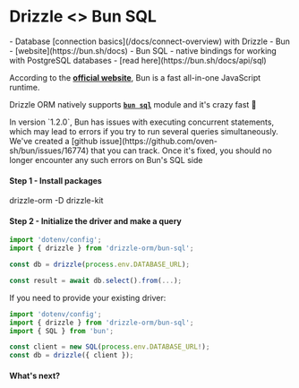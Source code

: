 
# Drizzle \<\> Bun SQL

<Prerequisites>
- Database [connection basics](/docs/connect-overview) with Drizzle
- Bun - [website](https://bun.sh/docs)
- Bun SQL - native bindings for working with PostgreSQL databases - [read here](https://bun.sh/docs/api/sql)
</Prerequisites>

According to the **[official website](https://bun.sh/)**, Bun is a fast all-in-one JavaScript runtime. 

Drizzle ORM natively supports **[`bun sql`](https://bun.sh/docs/api/sql)** module and it's crazy fast 🚀  

<Callout type='error'>
In version `1.2.0`, Bun has issues with executing concurrent statements, which may lead to errors if you try to run several queries simultaneously.
We've created a [github issue](https://github.com/oven-sh/bun/issues/16774) that you can track. Once it's fixed, you should no longer encounter any such errors on Bun's SQL side
</Callout>

#### Step 1 - Install packages
<Npm>
drizzle-orm
-D drizzle-kit
</Npm>

#### Step 2 - Initialize the driver and make a query
```typescript copy
import 'dotenv/config';
import { drizzle } from 'drizzle-orm/bun-sql';

const db = drizzle(process.env.DATABASE_URL);

const result = await db.select().from(...);
```

If you need to provide your existing driver:
```typescript copy
import 'dotenv/config';
import { drizzle } from 'drizzle-orm/bun-sql';
import { SQL } from 'bun';

const client = new SQL(process.env.DATABASE_URL!);
const db = drizzle({ client });
```

#### What's next?

<WhatsNextPostgres/>